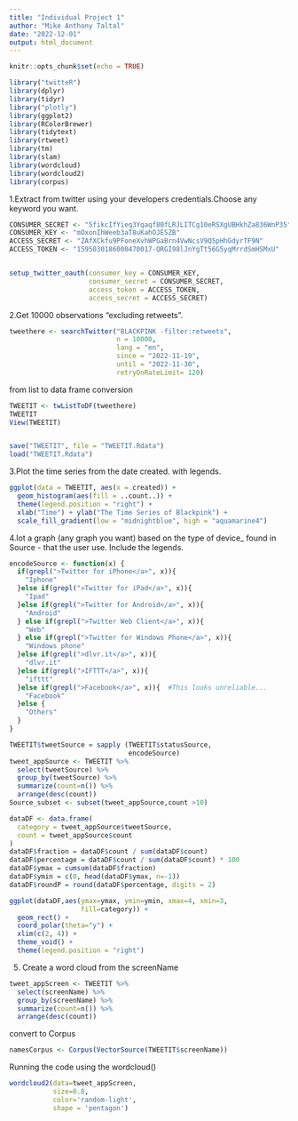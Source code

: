 ---
title: "Individual Project 1"
author: "Mike Anthony Taltal"
date: "2022-12-01"
output: html_document
---

```{r setup, include=FALSE}
knitr::opts_chunk$set(echo = TRUE)
```
```{r}
library("twitteR") 
library(dplyr)
library(tidyr)
library("plotly")
library(ggplot2)
library(RColorBrewer)
library(tidytext)
library(rtweet)
library(tm)
library(slam)
library(wordcloud)
library(wordcloud2)
library(corpus)
```

1.Extract from twitter using your developers credentials.Choose any keyword 
you want.
```{r}
CONSUMER_SECRET <- "5fikcIfYieq3Yqaqf80fLRJLITCg10eRSXgUBHkhZa836WnP35"
CONSUMER_KEY <- "mOxonIhWeeb3aT8uKahOJESZB"
ACCESS_SECRET <- "ZAfXCkfu9PFoneXvhWPGaBrn4VwNcsV9Q5pHhGdyrTF9N"
ACCESS_TOKEN <- "1595030186000470017-QRGI98lJnYgTt56G5yqMrrdSmHSMxU"


setup_twitter_oauth(consumer_key = CONSUMER_KEY,
                    consumer_secret = CONSUMER_SECRET,
                    access_token = ACCESS_TOKEN,
                    access_secret = ACCESS_SECRET)
```


2.Get 10000 observations "excluding retweets".
```{r}
tweethere <- searchTwitter("BLACKPINK -filter:retweets",
                           n = 10000,
                           lang = "en",
                           since = "2022-11-19",
                           until = "2022-11-30",
                           retryOnRateLimit= 120) 

```
from list to data frame conversion
```{r}
TWEETIT <- twListToDF(tweethere)
TWEETIT
View(TWEETIT)


save("TWEETIT", file = "TWEETIT.Rdata")
load("TWEETIT.Rdata")

```

3.Plot the time series from the date created. with legends. 
```{r}
ggplot(data = TWEETIT, aes(x = created)) +
  geom_histogram(aes(fill = ..count..)) +
  theme(legend.position = "right") +
  xlab("Time") + ylab("The Time Series of Blackpink") + 
  scale_fill_gradient(low = "midnightblue", high = "aquamarine4")
```

4.lot a graph (any graph you want)  based on the type of device_
found in Source - that the user use. Include the legends.
```{r}
encodeSource <- function(x) {
  if(grepl(">Twitter for iPhone</a>", x)){
    "Iphone"
  }else if(grepl(">Twitter for iPad</a>", x)){
    "Ipad"
  }else if(grepl(">Twitter for Android</a>", x)){
    "Android"
  } else if(grepl(">Twitter Web Client</a>", x)){
    "Web"
  } else if(grepl(">Twitter for Windows Phone</a>", x)){
    "Windows phone"
  }else if(grepl(">dlvr.it</a>", x)){
    "dlvr.it"
  }else if(grepl(">IFTTT</a>", x)){
    "ifttt"
  }else if(grepl(">Facebook</a>", x)){  #This looks unreliable...
    "Facebook"
  }else {
    "Others"
  }
}

```
```{r}
TWEETIT$tweetSource = sapply (TWEETIT$statusSource, 
                              encodeSource)
tweet_appSource <- TWEETIT %>% 
  select(tweetSource) %>%
  group_by(tweetSource) %>%
  summarize(count=n()) %>%
  arrange(desc(count)) 
Source_subset <- subset(tweet_appSource,count >10)

dataDF <- data.frame(
  category = tweet_appSource$tweetSource,
  count = tweet_appSource$count
)
dataDF$fraction = dataDF$count / sum(dataDF$count)
dataDF$percentage = dataDF$count / sum(dataDF$count) * 100
dataDF$ymax = cumsum(dataDF$fraction)
dataDF$ymin = c(0, head(dataDF$ymax, n=-1))
dataDF$roundP = round(dataDF$percentage, digits = 2)
```
```{r}
ggplot(dataDF,aes(ymax=ymax, ymin=ymin, xmax=4, xmin=3, 
                  fill=category)) +
  geom_rect() +
  coord_polar(theta="y") + 
  xlim(c(2, 4)) +
  theme_void() +
  theme(legend.position = "right")
```

5. Create a word cloud from the screenName
```{r}
tweet_appScreen <- TWEETIT %>%
  select(screenName) %>%
  group_by(screenName) %>%
  summarize(count=n()) %>%
  arrange(desc(count)) 
```

convert to Corpus
```{r}
namesCorpus <- Corpus(VectorSource(TWEETIT$screenName))
```
Running the code using the wordcloud()
```{r}
wordcloud2(data=tweet_appScreen, 
           size=0.8, 
           color='random-light',
           shape = 'pentagon')
```